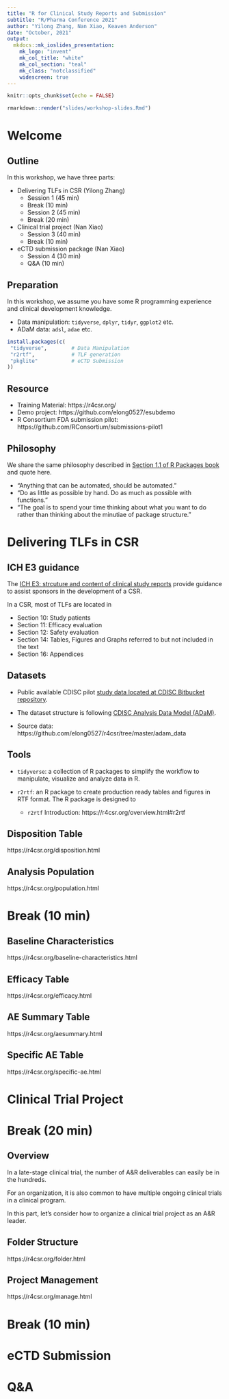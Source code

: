 ```yaml
---
title: "R for Clinical Study Reports and Submission"
subtitle: "R/Pharma Conference 2021"
author: "Yilong Zhang, Nan Xiao, Keaven Anderson"
date: "October, 2021"
output:
  mkdocs::mk_ioslides_presentation:
    mk_logo: "invent"
    mk_col_title: "white"
    mk_col_section: "teal"
    mk_class: "notclassified"
    widescreen: true
---
```


```r
knitr::opts_chunk$set(echo = FALSE)
```

```r
rmarkdown::render("slides/workshop-slides.Rmd")
```

# Welcome 

## Outline

In this workshop, we have three parts:

- Delivering TLFs in CSR (Yilong Zhang)
  + Session 1 (45 min)
  + Break (10 min)
  + Session 2 (45 min)
  + Break (20 min) 
- Clinical trial project (Nan Xiao)
  + Session 3 (40 min)
  + Break (10 min)
- eCTD submission package (Nan Xiao)
  + Session 4 (30 min)
  + Q&A (10 min)

## Preparation 

In this workshop, we assume you have 
some R programming experience and clinical development knowledge. 

- Data manipulation: `tidyverse`, `dplyr`, `tidyr`, `ggplot2` etc. 
- ADaM data: `adsl`, `adae` etc. 

```r
install.packages(c(
 "tidyverse",        # Data Manipulation 
 "r2rtf",            # TLF generation
 "pkglite"           # eCTD Submission 
))
```

## Resource

- Training Material: https://r4csr.org/
- Demo project: https://github.com/elong0527/esubdemo
- R Consortium FDA submission pilot: https://github.com/RConsortium/submissions-pilot1

## Philosophy 

We share the same philosophy described in [Section 1.1 of R Packages book](https://r-pkgs.org/intro.html?q=Marwick#intro-phil) and quote here.

- "Anything that can be automated, should be automated." 
- "Do as little as possible by hand. Do as much as possible with functions." 
- "The goal is to spend your time thinking about what you want to do 
rather than thinking about the minutiae of package structure."

# Delivering TLFs in CSR 

## ICH E3 guidance

The [ICH E3: strcuture and content of clinical study reports](https://database.ich.org/sites/default/files/E3_Guideline.pdf) provide guidance to assist sponsors in the development of a CSR. 

In a CSR, most of TLFs are located in

- Section 10: Study patients
- Section 11: Efficacy evaluation
- Section 12: Safety evaluation
- Section 14: Tables, Figures and Graphs referred to but not included in the text
- Section 16: Appendices

## Datasets

- Public available CDISC pilot [study data located at CDISC Bitbucket repository](https://bitbucket.cdisc.org/projects/CED/repos/sdtm-adam-pilot-project/browse/updated-pilot-submission-package/900172/m5/datasets/cdiscpilot01/analysis/adam/datasets).

- The dataset structure is following [CDISC Analysis Data Model (ADaM)](https://www.cdisc.org/standards/foundational/adam). 

- Source data: https://github.com/elong0527/r4csr/tree/master/adam_data

## Tools

- `tidyverse`: a collection of R packages to simplify the workflow to manipulate, 
visualize and analyze data in R. 

- `r2rtf`: an R package to create production ready tables and figures in RTF format.
The R package is designed to 
  + `r2rtf` Introduction: https://r4csr.org/overview.html#r2rtf

## Disposition Table

https://r4csr.org/disposition.html

## Analysis Population

https://r4csr.org/population.html

# Break (10 min)

## Baseline Characteristics

https://r4csr.org/baseline-characteristics.html

## Efficacy Table

https://r4csr.org/efficacy.html

## AE Summary Table

https://r4csr.org/aesummary.html

## Specific AE Table

https://r4csr.org/specific-ae.html

# Clinical Trial Project

# Break (20 min)

## Overview

In a late-stage clinical trial, the number of A&R deliverables can easily be in the hundreds. 

For an organization, it is also common to have multiple ongoing clinical trials in a clinical program.

In this part, let’s consider how to organize a clinical trial project as an A&R leader.

## Folder Structure 

https://r4csr.org/folder.html

## Project Management 

https://r4csr.org/manage.html

# Break (10 min)

# eCTD Submission

# Q&A 

